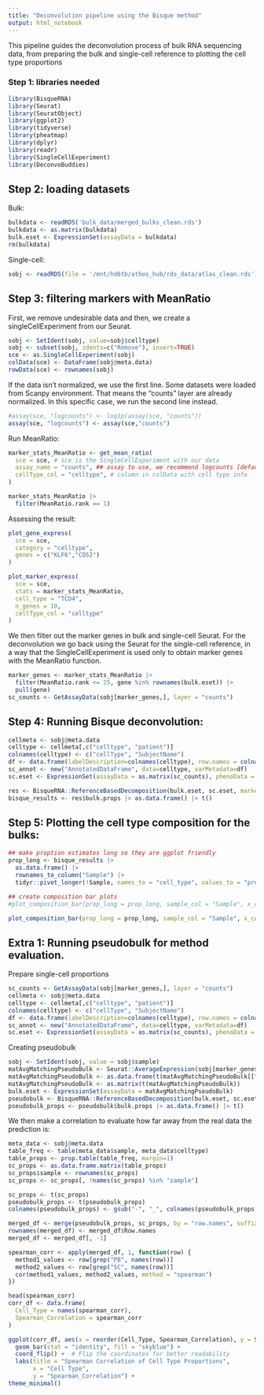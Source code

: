 ```yaml
---
title: "Deconvolution pipeline using the Bisque method"
output: html_notebook
---
```


This pipeline guides the deconvolution process of bulk RNA sequencing data, from preparing the bulk and single-cell reference to plotting the cell type proportions

### Step 1: libraries needed

```r
library(BisqueRNA)
library(Seurat)
library(SeuratObject)
library(ggplot2)
library(tidyverse)
library(pheatmap)
library(dplyr)
library(readr)
library(SingleCellExperiment)
library(DeconvoBuddies)
```

## Step 2: loading datasets

Bulk:

```r
bulkdata <- readRDS('bulk_data/merged_bulks_clean.rds')
bulkdata <- as.matrix(bulkdata)
bulk.eset <- ExpressionSet(assayData = bulkdata)
rm(bulkdata)
```

Single-cell:

```r
sobj <- readRDS(file = '/mnt/hd6tb/athos_hub/rds_data/atlas_clean.rds')
```

## Step 3: filtering markers with MeanRatio

First, we remove undesirable data and then, we create a singleCellExperiment from our Seurat.

```r
sobj <- SetIdent(sobj, value=sobj$celltype)
sobj <- subset(sobj, idents=c("Remove"), invert=TRUE)
sce <- as.SingleCellExperiment(sobj)
colData(sce) <- DataFrame(sobj@meta.data)
rowData(sce) <- rownames(sobj)
```

If the data isn't normalized, we use the first line. Some datasets were loaded from Scanpy environment. That means the "counts" layer are already normalized. In this specific case, we run the second line instead.

```r
#assay(sce, "logcounts") <- log1p(assay(sce, "counts"))
assay(sce, "logcounts") <- assay(sce,"counts")
```

Run MeanRatio:

```r
marker_stats_MeanRatio <- get_mean_ratio(
  sce = sce, # sce is the SingleCellExperiment with our data
  assay_name = "counts", ## assay to use, we recommend logcounts [default]
  cellType_col = "celltype", # column in colData with cell type info
)

marker_stats_MeanRatio |>
  filter(MeanRatio.rank == 1)
```

Assessing the result:

```r
plot_gene_express(
  sce = sce,
  category = "celltype",
  genes = c("KLF6","CD52")
)

plot_marker_express(
  sce = sce,
  stats = marker_stats_MeanRatio,
  cell_type = "TCD4",
  n_genes = 10,
  cellType_col = "celltype"
)
```

We then filter out the marker genes in bulk and single-cell Seurat. For the deconvolution we go back using the Seurat for the single-cell reference, in a way that the SingleCellExperiment is used only to obtain marker genes with the MeanRatio function.

```r
marker_genes <- marker_stats_MeanRatio |>
  filter(MeanRatio.rank <= 25, gene %in% rownames(bulk.eset)) |>
  pull(gene)
sc_counts <- GetAssayData(sobj[marker_genes,], layer = "counts")
```

## Step 4: Running Bisque deconvolution:

```r
cellmeta <- sobj@meta.data
celltype <- cellmeta[,c("celltype", "patient")]
colnames(celltype) <- c("cellType", "SubjectName")
df <- data.frame(labelDescription=colnames(celltype), row.names = colnames(celltype))
sc_annot <- new("AnnotatedDataFrame", data=celltype, varMetadata=df)
sc.eset <- ExpressionSet(assayData = as.matrix(sc_counts), phenoData = sc_annot)

res <- BisqueRNA::ReferenceBasedDecomposition(bulk.eset, sc.eset, markers=NULL, use.overlap=FALSE)
bisque_results <- res$bulk.props |> as.data.frame() |> t()
```

## Step 5: Plotting the cell type composition for the bulks:

```r
## make proption estimates long so they are ggplot friendly 
prop_long <- bisque_results |>
  as.data.frame() |>
  rownames_to_column("Sample") |>
  tidyr::pivot_longer(!Sample, names_to = "cell_type", values_to = "prop")

## create composition bar plots
#plot_composition_bar(prop_long = prop_long, sample_col = "Sample", x_col = "Dx")

plot_composition_bar(prop_long = prop_long, sample_col = "Sample", x_col = "Sample", add_text = FALSE)
```

## Extra 1: Running pseudobulk for method evaluation.

Prepare single-cell proportions

```r
sc_counts <- GetAssayData(sobj[marker_genes,], layer = "counts")
cellmeta <- sobj@meta.data
celltype <- cellmeta[,c("celltype", "patient")]
colnames(celltype) <- c("cellType", "SubjectName")
df <- data.frame(labelDescription=colnames(celltype), row.names = colnames(celltype))
sc_annot <- new("AnnotatedDataFrame", data=celltype, varMetadata=df)
sc.eset <- ExpressionSet(assayData = as.matrix(sc_counts), phenoData = sc_annot)
```

Creating pseudobulk

```r
sobj <- SetIdent(sobj, value = sobj$sample)
matAvgMatchingPseudoBulk <- Seurat::AverageExpression(sobj[marker_genes,], assays = "RNA", slot = "counts", return.seurat = F)
matAvgMatchingPseudoBulk <- as.data.frame(t(matAvgMatchingPseudoBulk[["RNA"]]))
matAvgMatchingPseudoBulk <- as.matrix(t(matAvgMatchingPseudoBulk))
bulk.eset <- ExpressionSet(assayData = matAvgMatchingPseudoBulk)
pseudobulk <- BisqueRNA::ReferenceBasedDecomposition(bulk.eset, sc.eset, markers=NULL, use.overlap=FALSE)
pseudobulk_props <- pseudobulk$bulk.props |> as.data.frame() |> t()
```

We then make a correlation to evaluate how far away from the real data the prediction is:

```r
meta_data <- sobj@meta.data
table_freq <- table(meta_data$sample, meta_data$celltype)
table_props <- prop.table(table_freq, margin=1)
sc_props <- as.data.frame.matrix(table_props)
sc_props$sample <- rownames(sc_props)
sc_props <- sc_props[, !names(sc_props) %in% "sample"]

sc_props <- t(sc_props)
pseudobulk_props <- t(pseudobulk_props)
colnames(pseudobulk_props) <- gsub("-", "_", colnames(pseudobulk_props))

merged_df <- merge(pseudobulk_props, sc_props, by = "row.names", suffixes = c("PB", "SC"))
rownames(merged_df) <- merged_df$Row.names
merged_df <- merged_df[, -1]

spearman_corr <- apply(merged_df, 1, function(row) {
  method1_values <- row[grep("PB", names(row))]
  method2_values <- row[grep("SC", names(row))]
  cor(method1_values, method2_values, method = "spearman")
})

head(spearman_corr)
corr_df <- data.frame(
  Cell_Type = names(spearman_corr),
  Spearman_Correlation = spearman_corr
)

ggplot(corr_df, aes(x = reorder(Cell_Type, Spearman_Correlation), y = Spearman_Correlation)) +
  geom_bar(stat = "identity", fill = "skyblue") +
  coord_flip() +  # Flip the coordinates for better readability
  labs(title = "Spearman Correlation of Cell Type Proportions",
       x = "Cell Type",
       y = "Spearman_Correlation") +
theme_minimal()

```
